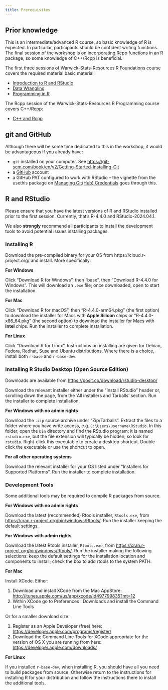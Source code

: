 ```yaml
---
title: Prerequisites
---
```


## Prior knowledge

This is an intermediate/advanced R course, so basic knowledge of R is expected. 
In particular, participants should be confident writing functions. 
The final session of the workshop is on incorporating Rcpp functions in an R package, so some knowledge of C++/Rcpp is beneficial.

The first three sessions of Warwick-Stats-Resources R Foundations course covers the required material basic material:

- [Introduction to R and RStudio](https://warwick-stats-resources.github.io/r-foundations/content/01-intro/)
- [Data Wrangling](https://warwick-stats-resources.github.io/r-foundations/content/02-data-wrangling/)
- [Programming in R](https://warwick-stats-resources.github.io/r-foundations/content/03-programming/)

The Rcpp session of the Warwick-Stats-Resources R Programming course covers C++/Rcpp:

- [C++ and Rcpp](https://warwick-stats-resources.github.io/r-programming-2024/content/07-r-with-cpp/index.html)


## git and GitHub

Although there will be some time dedicated to this in the workshop, it would be advantageous if you already have:

- `git` installed on your computer. See <https://git-scm.com/book/en/v2/Getting-Started-Installing-Git>
- a [GitHub](https://github.com) account
- a GitHub PAT configured to work with RStudio -- the vignette from the usethis package on [Managing Git(Hub) Credentials](https://usethis.r-lib.org/articles/git-credentials.html) goes through this.

## R and RStudio

Please ensure that you have the latest versions of R and RStudio installed prior to the first session. Currently, that's R-4.4.0 and RStudio-2024.04.1. 

We also **strongly** recommend all participants to install the development tools to avoid potential issues installing packages.

### Installing R

Download the pre-compiled binary for your OS from https://cloud.r-project.org/ and install. More specifically:

**For Windows**

Click "Download R for Windows", then "base", then "Download R-4.4.0 for Windows". This will download an `.exe` file; once downloaded, open to start the installation. 

**For Mac**

Click "Download R for macOS", then "R-4.4.0-arm64.pkg" (the first option) to download the installer for Macs with **Apple Silicon** chips or "R-4.4.0-x86_64.pkg" (the second option) to download the installer for Macs with **Intel** chips. Run the installer to complete installation.

**For Linux**

Click "Download R for Linux". Instructions on installing are given for Debian, Fedora, Redhat, Suse and Ubuntu distributions. Where there is a choice, install both `r-base` and `r-base-dev`.

### Installing R Studio Desktop (Open Source Edition)

Downloads are available from <https://posit.co/download/rstudio-desktop/>

Download the relevant installer either under the "Install RStudio" header or, scrolling down the page, from the 'All installers and Tarballs' section. Run the installer to complete installation.

**For Windows with no admin rights**

Download the `.zip` source archive under "Zip/Tarballs". Extract the files to a folder where you have write access, e.g. `C:\Users\username\RStudio`. In this folder, open the `bin` directory and find the RStudio program: it is named `rstudio.exe`, but the file extension will typically be hidden, so look for `rstudio`. Right-click this executable to create a desktop shortcut. Double-click the executable or use the shortcut to open.

**For all other operating systems**

Download the relevant installer for your OS listed under "Installers for Supported Platforms". Run the installer to complete installation.
 
### Development Tools

Some additional tools may be required to compile R packages from source.

**For Windows with no admin rights**

Download the latest (recommended) Rtools installer, `Rtools.exe`, from 
<https://cran.r-project.org/bin/windows/Rtools/>. Run the installer keeping the 
default settings.

**For Windows with admin rights**

Download the latest Rtools installer, `Rtools.exe`, from 
<https://cran.r-project.org/bin/windows/Rtools/>. Run the installer making the 
following selections: keep the default settings for the installation location 
and components to install; check the box to add rtools to the system PATH.

**For Mac**

Install XCode. Either:

1.  Download and install XCode from the Mac AppStore: <http://itunes.apple.com/us/app/xcode/id497799835?mt=12>
2.  Within XCode go to Preferences : Downloads and install the Command Line 
Tools

Or for a smaller download size:

1. Register as an Apple Developer (free) here: <https://developer.apple.com/programs/register/>
2. Download the Command Line Tools for XCode appropriate for the version of 
OS X you are running from here: <https://developer.apple.com/downloads/>

**For Linux**

If you installed `r-base-dev`, when installing R, you should have all you need 
to build packages from source. Otherwise return to the instructions for 
installing R for your distribution and follow the instructions there to install 
the additional tools.